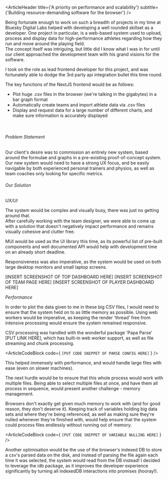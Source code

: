 
<ArticleHeader 
    title={'A priority on performance and scalability'}
    subtitle={'Building resource-demanding software for the browser'}
/>
<ArticleIndex 
    sections={ARTICLE_INDEX}
/>
<br />

Being fortunate enough to work on such a breadth of projects in my time at Bluesky Digital Labs helped with 
developing a well rounded skillset as a developer.  One project in particular, is a web-based system used to upload, 
process and display data for high-performance athletes regarding how they run and move around the playing field.  
The concept itself was intriguing, but little did I know what I was in for until our client approached the 
development team with his grand visions for the software.
<br />

I took on the role as lead frontend developer for this project, and was fortunately able to dodge the 
3rd party api integration bullet this time round.
<br />

The key functions of the NextJS frontend would be as follows:

- Plot huge .csv files in the browser (we're talking in the gigabytes) in a bar graph format    
- Automatically create teams and import athlete data via .csv files
- Display and request data for a large number of different charts, and make sure information is 
accurately displayed
<br />

###### Problem Statement

Our client's desire was to commission an entirely new system, based around the formulae and graphs in a pre-existing 
proof-of-concept system.  Our new system would need to have a strong UX focus, 
and be easily navigable by both experienced personal trainers and physios, as well as team coaches only looking for 
specific metrics.
<br />

###### Our Solution

<a id={articleIndexHrefEnum.uxUi} />

_UX/UI_

The system would be complex and visually busy, there was just no getting around that.  
After carefully working with the team designer, we were able to come up with a solution that doesn't 
negatively impact performance and remains visually cohesive and clutter free.
<br />

MUI would be used as the UI library this time, as its powerful list of pre-built components 
and well documented API would help with development time on an already short deadline.
<br />

Responsiveness was also imperative, as the system would be used on both 
large desktop monitors and small laptop screens.
<br />


[INSERT SCREENSHOT OF TOP DASHBOARD HERE]
[INSERT SCREENSHOT OF TEAM PAGE HERE]
[INSERT SCREENSHOT OF PLAYER DASHBOARD HERE]

_Performance_

In order to plot the data given to me in these big CSV files, I would need to ensure that the system held on to as 
little memory as possible.  Using web workers would be imperative, as keeping the render 'thread' free from intensive processing 
would ensure the system remained responsive.
<br />

CSV processing was handled with the wonderful package 'Papa Parse' [PUT LINK HERE], which has built-in web worker support, 
as well as file streaming and chunk processing.
<br />

<ArticleCodeBlock 
    code={
        `
        [PUT CODE SNIPPET OF PARSE CONFIG HERE]
        `
    }
/>
<br />

This helped immensely with performance, and would handle large files with ease (even on slower machines).
<br />

The next hurdle would be to ensure that this whole process would work with multiple files.  Being able to select multiple files at 
once, and have them all process in sequence, would present another challenge - memory management.
<br />

Browsers don't exactly get given much memory to work with (and for good reason, they don't deserve it).  Keeping track of 
variables holding big data sets and where they're being referenced, as well as making sure they're nulled whenever they're 
finished with, would help ensure that the system could process files endlessly without running out of memory.
<br />

<ArticleCodeBlock 
    code={
        `
        [PUT CODE SNIPPET OF VARIABLE NULLING HERE]
        `
    }
/>
<br />

Another optimisation would be the use of the browser's indexed DB to store a csv's parsed data on the disk, and instead of 
parsing the file again each time it was selected, the system would read from the DB instead!  I decided to leverage the idb 
package, as it improves the developer experience significantly by turning all indexedDB interactions into promises (hooray!).

<br />
<ArticleCodeBlock 
    code={
        `
    [PUT CODE SNIPPET OF INDEXED DB CODE HERE]
        `
    }
/>
